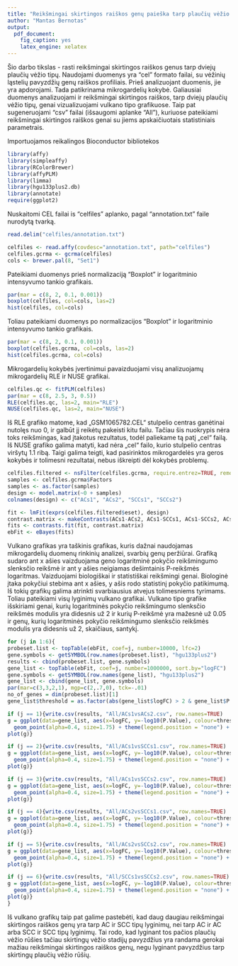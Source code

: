 ```yaml
---
title: "Reikšmingai skirtingos raiškos genų paieška tarp plaučių vėžio tipų"
author: "Mantas Bernotas"
output:
  pdf_document:
    fig_caption: yes
    latex_engine: xelatex
---
```


Šio darbo tikslas - rasti reikšmingai skirtingos raiškos genus tarp dviejų plaučių vėžio tipų. Naudojami duomenys yra "cel" formato failai, su vėžinių ląstelių pavyzdžių genų raiškos profiliais. Prieš analizuojant duomenis, jie yra apdorojami. Tada patikrinama mikrogardelių kokybė. Galiausiai duomenys analizuojami ir reikšmingai skirtingos raiškos, tarp dviejų plaučių vėžio tipų, genai vizualizuojami vulkano tipo grafikuose. Taip pat sugeneruojami "csv" failai (išsaugomi aplanke "All"), kuriuose pateikiami reikšmingai skirtingos raiškos genai su jiems apskaičiuotais statistiniais parametrais.

Importuojamos reikalingos Bioconductor bibliotekos

```r
library(affy)
library(simpleaffy)
library(RColorBrewer)
library(affyPLM)
library(limma)
library(hgu133plus2.db)
library(annotate)
require(ggplot2)
```

Nuskaitomi CEL failai is "celfiles" aplanko, pagal "annotation.txt" faile nurodytą tvarką.  

```r
read.delim("celfiles/annotation.txt")
```
```r
celfiles <- read.affy(covdesc="annotation.txt", path="celfiles")
celfiles.gcrma <- gcrma(celfiles)
cols <- brewer.pal(8, "Set1")
```

\begin{center}Apdorojami duomenys\end{center}

Pateikiami duomenys prieš normalizaciją "Boxplot" ir logaritminio intensyvumo tankio grafikais.  

```r
par(mar = c(8, 2, 0.1, 0.001))
boxplot(celfiles, col=cols, las=2)
hist(celfiles, col=cols)
```

Toliau pateikiami duomenys po normalizacijos "Boxplot" ir logaritminio intensyvumo tankio grafikais.  

```r
par(mar = c(8, 2, 0.1, 0.001))
boxplot(celfiles.gcrma, col=cols, las=2)
hist(celfiles.gcrma, col=cols)
```

\begin{center}Nustatinėjama mikrogardelių kokybė\end{center}

Mikrogardelių kokybės įvertinimui pavaizduojami visų analizuojamų mikrogardelių RLE ir NUSE grafikai.  

```r
celfiles.qc <- fitPLM(celfiles)
par(mar = c(8, 2.5, 3, 0.5))
RLE(celfiles.qc, las=2, main="RLE")
NUSE(celfiles.qc, las=2, main="NUSE")
```
  
Iš RLE grafiko matome, kad „GSM1065782.CEL“ stulpelio centras ganėtinai nutolęs nuo 0, ir galbūt jį reikėtų pakeisti kitu failu. Tačiau šis nuokrypis nėra toks reikšmingas, kad įtakotus rezultatus, todėl paliekame tą patį „cel“ failą.  
Iš NUSE grafiko galima matyti, kad nėra „cel“ failo, kurio stulpelio centras viršytų 1.1 ribą. Taigi galima teigti, kad pasirinktos mikrogardelės yra geros kokybės ir tolimesni rezultatai, nebus iškreipti dėl kokybės problemų.  

```r
celfiles.filtered <- nsFilter(celfiles.gcrma, require.entrez=TRUE, remove.dupEntrez=TRUE)
samples <- celfiles.gcrma$Factors
samples <- as.factor(samples)
design <- model.matrix(~0 + samples)
colnames(design) <- c("ACs1", "ACs2", "SCCs1", "SCCs2")
```

```r
fit <- lmFit(exprs(celfiles.filtered$eset), design)
contrast.matrix <- makeContrasts(ACs1-ACs2, ACs1-SCCs1, ACs1-SCCs2, ACs2-SCCs1, ACs2-SCCs2, SCCs1-SCCs2, levels=design)
fits <- contrasts.fit(fit, contrast.matrix)
ebFit <- eBayes(fits)
```

\begin{center}Reikšmingai skirtingos raiškos genai pateikiami vulkano grafikais\end{center}

Vulkano grafikas yra taškinis grafikas, kuris dažnai naudojamas mikrogardelių duomenų rinkinių analizei, svarbių genų peržiūrai. Grafiką sudaro ant x ašies vaizduojama geno logaritminė pokyčio reikšmingumo slenksčio reikšmė ir ant y ašies neigiamas dešimtainis P-reikšmės logaritmas. Vaizduojami biologiškai ir statistiškai reikšmingi genai. Biologinė įtaka pokyčiui stebima ant x ašies, y ašis rodo statistinį pokyčio patikimumą. Iš tokių grafikų galima atrinkti svarbiausius atvejus tolimesniems tyrimams. Toliau pateikiami visų lyginimų vulkano grafikai. Vulkano tipo grafike išskiriami genai, kurių logaritminės pokyčio reikšmingumo slenksčio reikšmės modulis yra didesnis už 2 ir kurių P-reikšmė yra mažesnė už 0.05 ir genų, kurių logaritminės pokyčio reikšmingumo slenksčio reikšmės modulis yra didesnis už 2, skaičiaus, santykį.  

```r
for (j in 1:6){
probeset.list <- topTable(ebFit, coef=j, number=10000, lfc=2)
gene.symbols <- getSYMBOL(row.names(probeset.list), "hgu133plus2")
results <- cbind(probeset.list, gene.symbols)
gene_list <- topTable(ebFit, coef=j, number=1000000, sort.by="logFC")
gene.symbols <- getSYMBOL(row.names(gene_list), "hgu133plus2")
gene_list <- cbind(gene_list, gene.symbols)
par(mar=c(3,3,2,1), mgp=c(2,.7,0), tck=-.01)
no_of_genes = dim(probeset.list)[1]
gene_list$threshold = as.factor(abs(gene_list$logFC) > 2 & gene_list$P.Value < 0.05/no_of_genes)

if (j == 1){write.csv(results, "All/ACs1vsACs2.csv", row.names=TRUE)
g = ggplot(data=gene_list, aes(x=logFC, y=-log10(P.Value), colour=threshold)) + 
  geom_point(alpha=0.4, size=1.75) + theme(legend.position = "none") + xlim(c(-5, 5)) + ylim(c(0, 7.5)) + xlab("log2 fold change") + ylab("-log10 p-value") + ggtitle("\nACs1 ir ACs2 lyginimas")
plot(g)}

if (j == 2){write.csv(results, "All/ACs1vsSCCs1.csv", row.names=TRUE)
g = ggplot(data=gene_list, aes(x=logFC, y=-log10(P.Value), colour=threshold)) + 
  geom_point(alpha=0.4, size=1.75) + theme(legend.position = "none") + xlim(c(-5, 5)) + ylim(c(0, 7.5)) + xlab("log2 fold change") + ylab("-log10 p-value") + ggtitle("\nACs1 ir SCCs1 lyginimas")
plot(g)}

if (j == 3){write.csv(results, "All/ACs1vsSCCs2.csv", row.names=TRUE)
g = ggplot(data=gene_list, aes(x=logFC, y=-log10(P.Value), colour=threshold)) + 
  geom_point(alpha=0.4, size=1.75) + theme(legend.position = "none") + xlim(c(-5, 5)) + ylim(c(0, 7.5)) + xlab("log2 fold change") + ylab("-log10 p-value") + ggtitle("\nACs1 ir SCCs2 lyginimas")
plot(g)}

if (j == 4){write.csv(results, "All/ACs2vsSCCs1.csv", row.names=TRUE)
g = ggplot(data=gene_list, aes(x=logFC, y=-log10(P.Value), colour=threshold)) + 
  geom_point(alpha=0.4, size=1.75) + theme(legend.position = "none") + xlim(c(-5, 5)) + ylim(c(0, 7.5)) + xlab("log2 fold change") + ylab("-log10 p-value") + ggtitle("\nACs2 ir SCCs1 lyginimas")
plot(g)}

if (j == 5){write.csv(results, "All/ACs2vsSCCs2.csv", row.names=TRUE)
g = ggplot(data=gene_list, aes(x=logFC, y=-log10(P.Value), colour=threshold)) + 
  geom_point(alpha=0.4, size=1.75) + theme(legend.position = "none") + xlim(c(-5, 5)) + ylim(c(0, 7.5)) + xlab("log2 fold change") + ylab("-log10 p-value") + ggtitle("\nACs2 ir SCCs2 lyginimas")
plot(g)}

if (j == 6){write.csv(results, "All/SCCs1vsSCCs2.csv", row.names=TRUE)
g = ggplot(data=gene_list, aes(x=logFC, y=-log10(P.Value), colour=threshold)) + 
  geom_point(alpha=0.4, size=1.75) + theme(legend.position = "none") + xlim(c(-5, 5)) + ylim(c(0, 7.5)) + xlab("log2 fold change") + ylab("-log10 p-value") + ggtitle("\nSCCs1 ir SCCs2 lyginimas")
plot(g)}
}
```
  
Iš vulkano grafikų taip pat galime pastebėti, kad daug daugiau reikšmingai skirtingos raiškos genų yra tarp AC ir SCC tipų lyginimų, nei tarp AC ir AC arba SCC ir SCC tipų lyginimų. Tai rodo, kad lyginant tos pačios plaučių vėžio rūšies tačiau skirtingų vėžio stadijų pavyzdžius yra randama gerokai mažiau reikšmingai skirtingos raiškos genų, negu lyginant pavyzdžius tarp skirtingų plaučių vėžio rūšių.